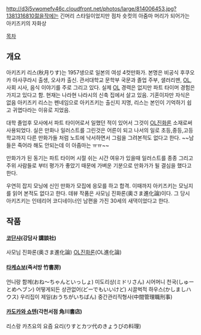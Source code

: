 http://d3j5vwomefv46c.cloudfront.net/photos/large/814006453.jpg?1381316810젊을작에는 긴머리 스타일이었지만 점차 숏컷의 아줌마 머리가 되어가는 아키즈키의 자화상

[[목차]]
== 개요 ==
아키즈키 리스(秋月りす)는 1957생으로 일본의 여성 4컷만화가. 본명은 비공식
후쿠오카 아사쿠라시 출생, 오사카 출신. 관서대학교 문학부 국문과 졸업 
주부, 샐러리맨, [[OL]], 사회 시사, 음식 이야기를 주로 그리고 있다. 실제 [[OL]] 경력은 없지만 파트 타이머 경험은 가지고 있다고 함. 현재는 나라현 나라시의 신축 집에서 살고 있음. 기혼이자만 자식은 없음 아키즈키 리스는 펜네임으로 아키즈키는 출신지 지명, 리스는 본인이 기억하기 쉽고 귀엽다라는 이유로 지었음.

대학 졸업후 모사에서 파트 타이어로서 일했던 적이 있어서 그것이 [[OL진화론]] 소재로써 사용되었다.
실은 만화나 일러스트를 그린것은 어른이 되고 나서의 일로 초등,중등,고등학교까지 다른 만화가들 처럼 노트에 낙서하면서 그림을 그려본적도 없다고 한다. ~~남들은 죽어라 해도 안되는데 이 아줌마는 ㅠㅠ~~

만화가가 된 동기는 파트 타이머 시절 쉬는 시간 여유가 있을때 일러스트를 종종 그리고 주위 사람들로 부터 평가가 좋았기 때문에 가벼운 기분으로 만화가가 될 결심을 했다고 한다.

우연히 잡지 모닝에 신인 만화가 모집에 응모를 하고 합격. 이때까지 아키즈키는 모닝지를 읽어 본적도 없다고 한다.
데뷰 작품은 사모님 진화론(奥さま進化論)이다. 그 당시 아키즈키는 인테리어 코디네이너인 남편을 가진 30세의 새댁이었다고 한다.  

== 작품 ==
==== [[코단샤]](강담사 講談社) ====
사모님 진화론(奥さま進化論)
[[OL진화론]](OL進化論)
        
==== [[타케쇼보]](죽서방 竹書房) ====
언니랑 함께(おね〜ちゃんといっしょ)
미도리상(ミドリさん)
시어머니 천국(しゅーとめヘブン)
어떻게되든 상관없어(どーでもいいけど)
시끌벅적 하우스(かしましハウス)
우리집이 제일(おうちがいちばん)
중간관리직형사(中間管理職刑事)

==== [[카도카와 쇼텐]](각천서점 角川書店) ====
리스랑 카츠요의 요즘 요리(りすとカツ代のきょうびの料理)

